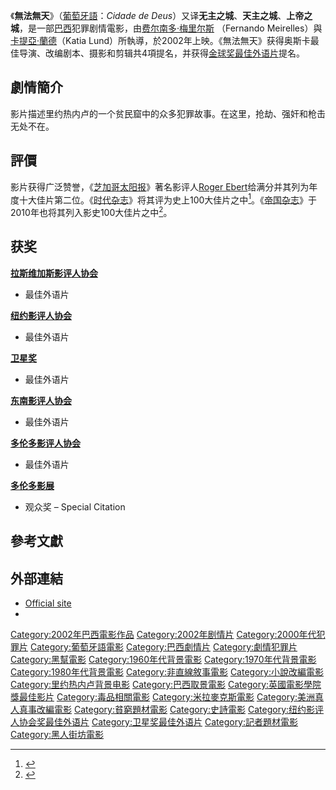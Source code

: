 {{otheruses|无主之城 (网络剧)}}
{{noteTA
|T=zh-tw:無法無天; zh-hk:無主之城;zh-hans:上帝之城 (电影);
|1=zh-tw:無法無天; zh-hk:無主之城;zh-hans:上帝之城;
}}
{{Infobox Film
|name            = 無法無天<br />''Cidade de Deus''
|image           = City of God.jpg
|caption         = 港版電影海報
|director        = [[佛南度·梅瑞爾斯|佛南度·梅瑞爾斯]]<br />[[卡提亞·蘭德|卡提亞·蘭德]] 
|writer          = [[Paulo_Lins|Paulo Lins]]<br />[[Bráulio_Mantovani|Bráulio Mantovani]]
|starring        = [[Alexandre_Rodrigues|Alexandre Rodrigues]]<br />[[Leandro_Firmino|Leandro Firmino]]<br />[[Phellipe_Haagensen|Phellipe Haagensen]]<br />[[Douglas_Silva|Douglas Silva]]<br />[[Jonathan_Haagensen|Jonathan Haagensen]]<br />[[Matheus_Nachtergaele|Matheus Nachtergaele]]<br />[[Seu_Jorge|Seu Jorge]]
|music           = [[Ed_Cortês|Ed Cortês]]<br />[[Antonio_Pinto|Antonio Pinto]]
|cinematography  = [[César_Charlone|César Charlone]]
|producer        = [[Andrea_Barata_Ribeiro|Andrea Barata Ribeiro]]<br />[[Mauricio_Andrade_Ramos|Mauricio Andrade Ramos]]<br />[[Elisa_Tolomelli|Elisa Tolomelli]]
|editing         = [[Daniel_Rezende|Daniel Rezende]]
|distributor     = [[米拉麥克斯影業|米拉麥克斯影業]] <br />[[華特迪士尼公司|華特迪士尼公司]]
|released        = 2002年8月30日 （巴西）
|runtime         = 130 min.
|country         = {{BRA}}
|language        = [[葡萄牙語|葡萄牙語]]
|budget          = $3,300,000 (估計)
|gross           = $28,758,747 (世界)
|amg_id          = 1:265461
|imdb_id         = 0317248
|hk_name        = 無主之城
|tw_name        = 無法無天|
|cn_name     =上帝之城|
|}}
{{他用|other=英文原名為Lawless的電影|法外之地}}

《'''無法無天'''》（[[葡萄牙語|葡萄牙語]]：''Cidade de Deus''）又译'''无主之城'''、'''天主之城'''、'''上帝之城'''，是一部[[巴西|巴西]]犯罪剧情電影，由[[费尔南多·梅里尔斯|费尔南多·梅里尔斯]] （Fernando Meirelles）與[[卡提亞·蘭德|卡提亞·蘭德]]（Katia Lund）所執導，於2002年上映。《無法無天》获得奥斯卡最佳导演、改编剧本、摄影和剪辑共4項提名，并获得[[金球奖最佳外语片|金球奖最佳外语片]]提名。

== 劇情簡介 ==
影片描述里约热内卢的一个贫民窟中的众多犯罪故事。在这里，抢劫、强奸和枪击无处不在。
== 評價 ==
影片获得广泛赞誉，《[[芝加哥太阳报|芝加哥太阳报]]》著名影评人[[Roger_Ebert|Roger Ebert]]给满分并其列为年度十大佳片第二位。《[[时代杂志|时代杂志]]》将其评为史上100大佳片之中<ref>{{cite news|url=http://www.time.com/time/2005/100movies/0,23220,city_of_god,00.html |archiveurl=https://web.archive.org/web/20050525032036/http://www.time.com/time/2005/100movies/0%2C23220%2Ccity_of_god%2C00.html |archivedate=2005-05-25 |title=City of God – ALL-TIME 100 movies |work=TIME |accessdate=8 January 2014 |date=12 February 2005 |deadurl=yes }}</ref>。《[[帝国杂志|帝国杂志]]》于2010年也将其列入影史100大佳片之中<ref>{{cite web 
| title = The 100 Best Films Of World Cinema {{pipe}} 7. City of God 
| url = http://www.empireonline.com/features/100-greatest-world-cinema-films/default.asp?film=7 
| work = Empire 
| accessdate = 2014-09-08 
| archive-date = 2015-09-06 
| archive-url = https://web.archive.org/web/20150906215354/http://www.empireonline.com/features/100-greatest-world-cinema-films/default.asp?film=7 
| dead-url = no 
}}</ref>。

== 获奖 ==
;'''[[拉斯维加斯影评人协会|拉斯维加斯影评人协会]]'''
* 最佳外语片
;'''[[纽约影评人协会|纽约影评人协会]]'''
* 最佳外语片
;'''[[卫星奖|卫星奖]]'''
* 最佳外语片
;'''[[东南影评人协会|东南影评人协会]]'''
* 最佳外语片
;'''[[多伦多影评人协会|多伦多影评人协会]]'''
* 最佳外语片
;'''[[多伦多影展|多伦多影展]]'''
* 观众奖 – Special Citation

== 參考文獻 ==
{{reflist}}

== 外部連結 ==
* [http://cidadededeus.globo.com/ Official site] {{WebCite|url=https://www.webcitation.org/69ihiQFzE?url=http://cidadededeus.globo.com/ |date=20120806173345 |dateformat=iso }}
* {{imdb title |id = 0317248 |title = 無法無天 }}

{{Authority control}}
{{DEFAULTSORT:Cidade de Deus}}
[[Category:2002年巴西電影作品|Category:2002年巴西電影作品]]
[[Category:2002年剧情片|Category:2002年剧情片]]
[[Category:2000年代犯罪片|Category:2000年代犯罪片]]
[[Category:葡萄牙語電影|Category:葡萄牙語電影]]
[[Category:巴西劇情片|Category:巴西劇情片]]
[[Category:劇情犯罪片|Category:劇情犯罪片]]
[[Category:黑幫電影|Category:黑幫電影]]
[[Category:1960年代背景電影|Category:1960年代背景電影]]
[[Category:1970年代背景電影|Category:1970年代背景電影]]
[[Category:1980年代背景電影|Category:1980年代背景電影]]
[[Category:非直線敘事電影|Category:非直線敘事電影]]
[[Category:小說改編電影|Category:小說改編電影]]
[[Category:里约热内卢背景电影|Category:里约热内卢背景电影]]
[[Category:巴西取景電影|Category:巴西取景電影]]
[[Category:英國電影學院獎最佳影片|Category:英國電影學院獎最佳影片]]
[[Category:毒品相關電影|Category:毒品相關電影]]
[[Category:米拉麥克斯電影|Category:米拉麥克斯電影]]
[[Category:美洲真人真事改編電影|Category:美洲真人真事改編電影]]
[[Category:貧窮題材電影|Category:貧窮題材電影]]
[[Category:史詩電影|Category:史詩電影]]
[[Category:纽约影评人协会奖最佳外语片|Category:纽约影评人协会奖最佳外语片]]
[[Category:卫星奖最佳外语片|Category:卫星奖最佳外语片]]
[[Category:記者題材電影|Category:記者題材電影]]
[[Category:黑人街坊電影|Category:黑人街坊電影]]
